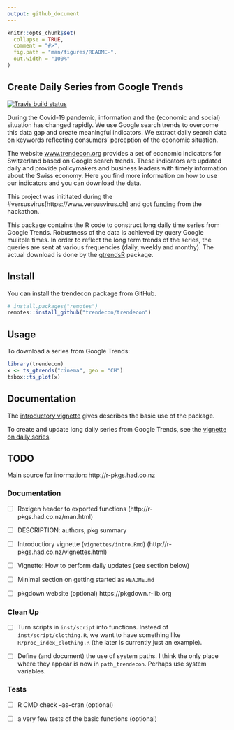 ```yaml
---
output: github_document
---
```


<!-- README.md is generated from README.Rmd. Please edit that file -->

```r
knitr::opts_chunk$set(
  collapse = TRUE,
  comment = "#>",
  fig.path = "man/figures/README-",
  out.width = "100%"
)
```

## Create Daily Series from Google Trends

<!-- badges: start -->
[![Travis build status](https://travis-ci.com/trendecon/trendecon.svg?branch=master)](https://travis-ci.com/trendecon/trendecon)
<!-- badges: end -->



During the Covid-19 pandemic, information and the (economic and social) situation has changed rapidly. We use Google search trends to overcome this data gap and create meaningful indicators. We extract daily search data on keywords reflecting consumers' perception of the economic situation.

The website [www.trendecon.org](https://www.trendecon.org) provides a set of economic indicators for Switzerland based on Google search trends. These indicators are updated daily and provide policymakers and business leaders with timely information about the Swiss economy. Here you find more information on how to use our indicators and you can download the data.

This project was inititated during the #versusvirus[https://www.versusvirus.ch] and got [funding](https://www.versusvirus.ch/funding) from the hackathon.

This package contains the R code to construct long daily time series from Google Trends. Robustness of the data is achieved by query Google mulitple times. In order to reflect the long term trends of the series, the queries are sent at various frequencies (daily, weekly and monthy). The actual download is done by the [gtrendsR](https://cran.r-project.org/package=gtrendsR) package.


## Install

You can install the trendecon package from GitHub.


```r
# install.packages("remotes")
remotes::install_github("trendecon/trendecon")
```

## Usage


To download a series from Google Trends:

```r
library(trendecon)
x <- ts_gtrends("cinema", geo = "CH")
tsbox::ts_plot(x)
```

## Documentation

The [introductory vignette](https://trendecon.github.io/trendecon/articles/intro.html) gives describes the basic use of the package.

To create and update long daily series from Google Trends, see the [vignette on daily series](https://trendecon.github.io/trendecon/articles/daily-series.html).



## TODO


Main source for inormation: http://r-pkgs.had.co.nz

### Documentation

- [ ] Roxigen header to exported functions (http://r-pkgs.had.co.nz/man.html)

- [ ] DESCRIPTION: authors, pkg summary

- [ ] Introductiory vignette (`vignettes/intro.Rmd`) (http://r-pkgs.had.co.nz/vignettes.html)

- [ ] Vignette: How to perform daily updates (see section below)

- [ ] Minimal section on getting started as `README.md`

- [ ] pkgdown website (optional) https://pkgdown.r-lib.org


### Clean Up

- [ ] Turn scripts in `inst/script` into functions. Instead of `inst/script/clothing.R`, we want to have something like `R/proc_index_clothing.R` (the later is currently just an example).

- [ ] Define (and document) the use of system paths. I think the only place where they appear is now in `path_trendecon`. Perhaps use system variables.


### Tests

- [ ] R CMD check --as-cran (optional)

- [ ] a very few tests of the basic functions (optional)



